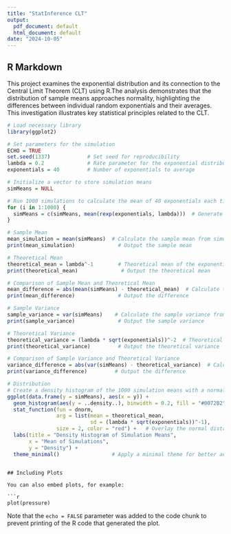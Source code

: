 ```yaml
---
title: "StatInference CLT"
output:
  pdf_document: default
  html_document: default
date: "2024-10-05"
---
```


## R Markdown

This project examines the exponential distribution and its connection to the Central Limit Theorem (CLT) using R.The analysis demonstrates that the distribution of sample means approaches normality, highlighting the differences between individual random exponentials and their averages. This investigation illustrates key statistical principles related to the CLT.

```r
# Load necessary library
library(ggplot2)

# Set parameters for the simulation
ECHO = TRUE
set.seed(1337)            # Set seed for reproducibility
lambda = 0.2              # Rate parameter for the exponential distribution
exponentials = 40         # Number of exponentials to average

# Initialize a vector to store simulation means
simMeans = NULL

# Run 1000 simulations to calculate the mean of 40 exponentials each time
for (i in 1:1000) {
  simMeans = c(simMeans, mean(rexp(exponentials, lambda)))  # Generate 40 random exponentials and compute their mean
}

# Sample Mean
mean_simulation = mean(simMeans)  # Calculate the sample mean from simulations
print(mean_simulation)              # Output the sample mean

# Theoretical Mean
theoretical_mean = lambda^-1        # Theoretical mean of the exponential distribution
print(theoretical_mean)              # Output the theoretical mean

# Comparison of Sample Mean and Theoretical Mean
mean_difference = abs(mean(simMeans) - theoretical_mean)  # Calculate the absolute difference
print(mean_difference)              # Output the difference

# Sample Variance
sample_variance = var(simMeans)    # Calculate the sample variance from simulation means
print(sample_variance)              # Output the sample variance

# Theoretical Variance
theoretical_variance = (lambda * sqrt(exponentials))^-2  # Theoretical variance of the exponential distribution
print(theoretical_variance)         # Output the theoretical variance

# Comparison of Sample Variance and Theoretical Variance
variance_difference = abs(var(simMeans) - theoretical_variance)  # Calculate the absolute difference
print(variance_difference)         # Output the difference

# Distribution
# Create a density histogram of the 1000 simulation means with a normal distribution overlay
ggplot(data.frame(y = simMeans), aes(x = y)) + 
  geom_histogram(aes(y = ..density..), binwidth = 0.2, fill = "#0072B2", color = "black") +
  stat_function(fun = dnorm, 
                arg = list(mean = theoretical_mean, 
                           sd = (lambda * sqrt(exponentials))^-1), 
                size = 2, color = "red") +   # Overlay the normal distribution in red
  labs(title = "Density Histogram of Simulation Means", 
       x = "Mean of Simulations", 
       y = "Density") +
  theme_minimal()                 # Apply a minimal theme for better aesthetics

```
```

## Including Plots

You can also embed plots, for example:

```r
plot(pressure)
```

Note that the `echo = FALSE` parameter was added to the code chunk to prevent printing of the R code that generated the plot.
